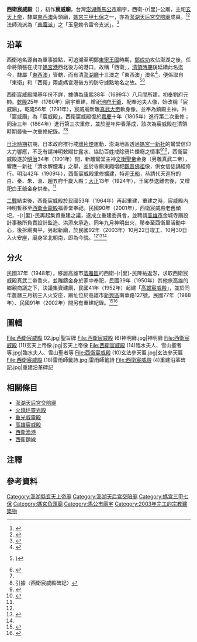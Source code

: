 {{東亞廟宇
|location={{TWN}} 880 澎湖縣馬公市西衛里95號
|open_year=相傳為{{QIN}}[[康熙|康熙]]38年（1699年）
|god=[[玄天上帝|玄天上帝]]<br/>[[文衡帝君|文衡帝君]]<br/>[[臨水夫人|臨水夫人]]
|img=File:西衛宸威殿（2010年元宵）.jpg
|img_capt=立面與廟埕
|image_width=300px
|owner=
|cere_date=[[農曆|農曆]]三月初三（玄天上帝聖誕） 
|name=西衛宸威殿<br/>Xiwei Chenwei Temple
|type=角頭廟、玄天上帝廟
|pinyin=Xī-wèi Chén-wēi-diàn
|tl=Sai-uē Sîn-ui-tiān
}}

'''西衛宸威殿'''（{{Lang-nan-tw|Sai-uē Sîn-ui-tiān}}），初作'''宸威廟'''，台灣[[澎湖縣|澎湖縣]][[馬公市|馬公市]]廟宇，西衛-{r|里}-公廟，主祀[[玄天上帝|玄天上帝]]，隸屬[[東西澳|東西澳]]角頭廟，[[媽宮三甲七保|媽宮三甲七保]]之一，亦為[[澎湖天后宮交陪廟|澎湖天后宮交陪廟]]成員。<ref name=":0">{{Cite web|title=〈宸威殿〉|url=https://penghu.info/OB4901F674C252A6F663|accessdate=2020-10-04|author=|date=|format=|publisher=Penghu.Info｜澎湖知識服務平台|language=zh-tw|archiveurl=https://web.archive.org/web/20210120041140/https://penghu.info/OB4901F674C252A6F663|archivedate=2021-01-20|dead-url=no}}</ref><ref name=":03">{{Cite book|title=〈第十章．澎湖天后宮的交陪廟〉，《開臺澎湖天后宮志》|last=郭|first=金龍|publisher=開臺澎湖天后宮委員會|year=2006|isbn=9868272300|location=澎湖縣|pages=340-362|language=zh-tw}}</ref>法師流派為「[[普庵派|普庵派]]」之「玉皇勅令雷令支派」。<ref name=":12">{{Cite book|title=《澎湖廟宇的法師與乩童圖錄》|last=甘|first=村吉|publisher=甘村吉|year=2009|isbn=9789574164110|location=澎湖縣|language=zh-tw}}</ref>{{Rp|60–62}}

== 沿革 ==
西衛地名源自為軍事據點，可追溯至明鄭[[明鄭時期|東寧王國]]時期，[[鄭成功|鄭成功]]攻佔澎湖之後，任命將領張在戌守[[馬公港|媽宮港]]西北後方的港口，故稱「西衛」，[[臺灣清治時期|清領時期]]後延續此名迄今，隸屬「[[東西澚|東西澳]]」管轄，而有清[[澎湖廳_(清治時期)|澎湖廳]]十三澳之「東西澳」澳名<ref name=":02">{{Cite book|title=《澎湖廳志稿》|last=林|first=豪|publisher=臺灣省文獻委員會|year=1998|isbn=9570210427|location=南投市|pages=|language=zh-tw}}</ref>，便係取自「東衛」和「西衛」兩處媽宮港後方的防守據點地名之故。<ref>{{Cite web|title=〈馬公市   西衛里〉|url=https://www.penghu.gov.tw/Tmakun/ch/home.jsp?id=98&act=view&dataserno=201706300039|accessdate=|author=|date=2017-06-30|format=|publisher=馬公市公所|language=zh-tw|archiveurl=https://web.archive.org/web/20190106204707/https://www.penghu.gov.tw/Tmakun/ch/home.jsp?id=98&act=view&dataserno=201706300039|archivedate=2019-01-06|dead-url=no}}}</ref><ref>{{Cite web|title=〈西衛里〉|url=https://penghu.info/OB481CAB708612F2F25B|accessdate=|author=|date=|format=|publisher=Penghu.Info｜澎湖知識服務平台|language=zh-tw|archiveurl=https://web.archive.org/web/20210515071452/https://penghu.info/OB481CAB708612F2F25B|archivedate=2021-05-15|dead-url=no}}</ref>

西衛宸威殿開基年份不詳，據傳為[[康熙|康熙]]38年（1699年）八月間所建，初奉劉府元帥。[[乾隆|乾隆]]25年（1760年）廟宇重建，增祀[[池夢彪|池府王爺]]、配奉池夫人像，始改稱「宸威廟」。乾隆56年（1791年），宸威廟新雕[[玄天上帝|真武大帝]]軟身像，並奉為鎮殿主神，升「宸威廟」為「宸威殿」。西衛宸威殿復於[[嘉庆|嘉慶]]十年（1805年）進行第二次重修；同治三年（1864年）進行第三次重修，並於翌年仲春落成，該次為宸威殿在清領時期最後一次重修紀錄。<ref name=":0" /><ref name=":0" group="注">引據〈西衛宸威殿碑記〉</ref>

[[台灣日治時期|日治時期]]初期，日本政府推行戒[[鴉片|鴉片煙]]運動，澎湖地區透過[[一新社|媽宮一新社]]的鸞堂信仰大力響應，不乏有請神明敕賜甘露水、協助百姓戒除鴉片煙癮之情事<ref name=":04">{{Cite book|title=《續修澎湖縣志．卷十二．宗教志》|last=余|first=光弘|last2=黃|first2=有興|publisher=澎湖縣政府|year=2005|isbn=9860015198|location=澎湖縣|pages=|language=zh-tw}}</ref><ref>{{Cite web|title=〈日治時期澎湖鸞堂的戒煙運動〉|url=https://penghu.info/OBA4DD6A19E55510DC28|accessdate=|author=|date=|last=許|first=玉河|format=|publisher=Penghu.Info｜澎湖知識服務平台|language=zh-tw|archiveurl=https://web.archive.org/web/20190807104347/https://penghu.info/OBA4DD6A19E55510DC28|archivedate=2019-08-07|dead-url=no}}</ref>，西衛宸威殿遂於[[明治|明治]]34年（1901年）間，新雕鸞堂主神[[关羽|文衡聖帝]]金身（另雕真武二帝），響應一新社「清水解煙毒」之舉，並於寺廟東廂增祀[[觀世音菩薩|觀音佛祖]]像，供女信徒誦經修行。明治42年（1909年），西衛宸威殿重修擴建，特迎[[王爺千歲信仰|王船]]，恭請代天巡狩的白、秦、朱、溫、趙五府千歲入殿；[[大正|大正]]13年（1924年），王駕恭送離去後，又增祀白王爺金身供奉。<ref name=":0" />

[[第二次世界大战|二戰]]結束後，西衛宸威殿於民國53年（1964年）再起重建，重建之時，宸威殿內神明暫移至[[西衛金龍殿|西衛金龍殿]]福善堂奉祀。民國90年（2001年），西衛宸威殿老舊傾圯，-{r|里}-民再起集資重建之議，遂成立重建委員會，並聘請[[高雄市|高雄市]]金城寺廟設計事務所負責設計監造、洪添來承造，同年九月神明出火，移奉至西衛里活動中心，後拆廟夷平，另起新廟，於民國92年（2003年）10月22日竣工、10月30日入火安座，廟身坐北朝南，即為今貌。<ref name=":0" /><ref>{{Cite web|title=〈慶祝重建15週年　西衛宸威殿展開繞境祈福〉|url=http://www.taiwanhot.net/?p=562704|accessdate=|author=|date=2018-04-08|format=|publisher=台灣好新聞|language=zh-tw|archiveurl=https://web.archive.org/web/20190609051332/http://www.taiwanhot.net/?p=562704|archivedate=2019-06-09|dead-url=no}}</ref><ref name=":0" group="注" />

== 分火 ==
民國37年（1948年），移居高雄市[[苓雅區|苓雅區]]的西衛-{r|里}-民陳祐返澎，求取西衛宸威殿真武二帝香火，並雕鑄金身於家中奉祀，民國39年（1950年）其他旅高雄的鄉親商議之下，決議集資建廟，民國41年（1952年）起建「[[高雄宸威殿|高雄宸威殿]]」，並於同年農曆三月初三入火安座，廟址位於高雄市[[新興區_(台灣)|新興區]]南華路127號。民國77年（1988年）、民國91年（2002年）間另有重建紀錄。<ref>{{Cite web|title=〈宸威殿〉|url=http://crgis.rchss.sinica.edu.tw/temples/KaohsiungCity/xinxing/64006020-CWD|accessdate=|author=|date=|format=|publisher=文化資訊地理資源系統|language=zh-tw|archiveurl=https://web.archive.org/web/20201127035029/http://crgis.rchss.sinica.edu.tw/temples/KaohsiungCity/xinxing/64006020-CWD|archivedate=2020-11-27|dead-url=no}}</ref><ref>{{Cite web|title=〈新興區公所－宸威殿〉|url=https://hsingsin.kcg.gov.tw/cp.aspx?n=FB59BA52BC22EC38|accessdate=|author=|date=|format=|publisher=高雄市新興區公所|language=zh-tw|archiveurl=https://web.archive.org/web/20201126160640/https://hsingsin.kcg.gov.tw/cp.aspx?n=FB59BA52BC22EC38|archivedate=2020-11-26|dead-url=no}}</ref>

== 圖輯 ==
<gallery mode="packed">
File:西衛宸威殿 02.jpg|聖旨牌
File:西衛宸威殿 (6)神明廳.jpg|神明廳
File:西衛宸威殿 (11)玄天上帝像.jpg|玄天上帝像
File:西衛宸威殿 (14)臨水夫人、雪山聖者等.jpg|臨水夫人、雪山聖者等
File:西衛宸威殿 (10)玄法參天匾.jpg|玄法參天匾
File:西衛宸威殿 (18)雷雨師籤詩.jpg|雷雨師籤詩
File:西衛宸威殿 (4)重建沿革碑記.jpg|重建沿革碑記
</gallery>

== 相關條目 ==
{{Coord|23.579839|N|119.580478|E|display=title|format=dms}}
* [[澎湖天后宮交陪廟|澎湖天后宮交陪廟]]
* [[火燒坪靈光殿|火燒坪靈光殿]]
* [[重光威靈殿|重光威靈殿]]
* [[高雄宸威殿|高雄宸威殿]]
* [[西衛漁港|西衛漁港]]
* [[西衛麵線|西衛麵線]]

== 注釋 ==
{{Commonscat|Xiwei Chengwei Temple|西衛宸威殿}}
{{Reflist|group=注}}

== 參考資料 ==
{{DEFAULTSORT:Hsiwei}}
{{Portal bar|臺灣|澎湖|道教|border=no}}
{{references|30em}}
{{澎湖縣馬公市寺廟列表}}

[[Category:澎湖縣玄天上帝廟|Category:澎湖縣玄天上帝廟]]
[[Category:澎湖天后宮交陪廟|Category:澎湖天后宮交陪廟]]
[[Category:媽宮三甲七保|Category:媽宮三甲七保]]
[[Category:媽宮角頭廟|Category:媽宮角頭廟]]
[[Category:馬公市廟宇|Category:馬公市廟宇]]
[[Category:2003年完工的宗教建築物|Category:2003年完工的宗教建築物]]